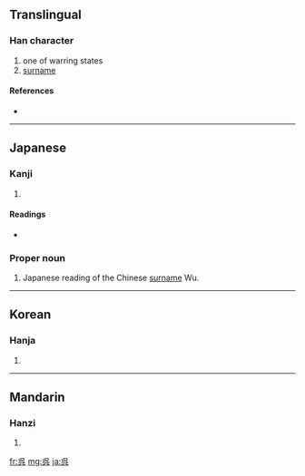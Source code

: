 {{also|吳}}
==Translingual==

===Han character===
{{Han char|rn=30|rad=口|as=04|sn=7|four=|canj=口女弓金 (RVNC)}}

# one of warring states
# [[surname]]

====References====
* {{Han ref|kx=0181.191|dkj=03365|hdz=10595.081|uh=5449|ud=21577}}

----

==Japanese==

===Kanji===
{{ja-kanji|grade=c|rs=口04}}

# {{defn|Japanese}}

====Readings====
* {{ja-readings|on=[[ご]] (go)|kun=[[くれ]] (kure), [[くれる]] (kureru)}}

===Proper noun===
{{ja-pos|k|proper|hira=ご|rom=Go|hidx=こ'}}

# Japanese reading of the Chinese [[surname]] Wu.

----

==Korean==

===Hanja===
{{ko-hanja|hangeul=[[오]], [[호]]|rv=o, ho|mr=o, ho}}

# {{defn|Korean}}

----

==Mandarin==

===Hanzi===
{{cmn-hanzi|pin=[[wú]] ([[wu2]])|wg=wu<sup>2</sup>}}

# {{defn|Mandarin}}

[[fr:呉]]
[[mg:呉]]
[[ja:呉]]